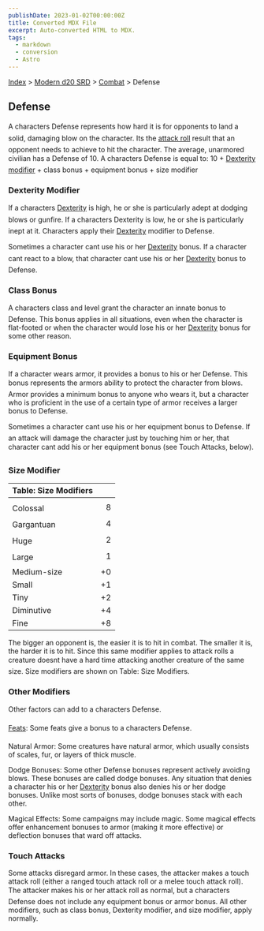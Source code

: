 ```yaml
---
publishDate: 2023-01-02T00:00:00Z
title: Converted MDX File
excerpt: Auto-converted HTML to MDX.
tags:
  - markdown
  - conversion
  - Astro
---
```






[Index](-index) > [Modern d20 SRD](modern-d20-srd-index) > [Combat](modern-d20-srd-combat-index) > Defense




## Defense


A characters Defense represents how hard it is for opponents to land a solid, damaging blow on the character. Its the [attack
    roll](modern-d20-srd-combat-attack-roll) result that an opponent needs to achieve to hit the character. The average, unarmored civilian has a Defense of 10. A characters Defense is equal to:
10 + [Dexterity modifier](modern-d20-srd-basics-ability-scores) + class bonus + equipment bonus + size modifier


### Dexterity Modifier


If a characters [Dexterity](modern-d20-srd-basics-ability-scores) is high, he or she is particularly adept at dodging blows or gunfire. If a characters Dexterity is low, he or she is particularly inept at it. Characters apply their [Dexterity](modern-d20-srd-basics-ability-scores) modifier to Defense.


Sometimes a character cant use his or her [Dexterity](modern-d20-srd-basics-ability-scores) bonus. If a character cant react to a blow, that character cant use his or her [Dexterity](modern-d20-srd-basics-ability-scores) bonus to Defense.


### Class Bonus


A characters class and level grant the character an innate bonus to Defense. This bonus applies in all situations, even when the character is flat-footed or when the character would lose his or her [Dexterity](modern-d20-srd-basics-ability-scores) bonus for some other reason.


### Equipment Bonus


If a character wears armor, it provides a bonus to his or her Defense. This bonus represents the armors ability to protect the character from blows.
Armor provides a minimum bonus to anyone who wears it, but a character who is proficient in the use of a certain type of armor receives a larger bonus to Defense.


Sometimes a character cant use his or her equipment bonus to Defense. If an attack will damage the character just by touching him or her, that character cant add his or her equipment bonus (see Touch Attacks, below).


### Size Modifier


| Table: Size Modifiers |  |
| :----------------------- | --: |
|  |  |
| Colossal | 8 |
| Gargantuan | 4 |
| Huge | 2 |
| Large | 1 |
| Medium-size | +0 |
| Small | +1 |
| Tiny | +2 |
| Diminutive | +4 |
| Fine | +8 |



The bigger an opponent is, the easier it is to hit in combat. The smaller it is, the harder it is to hit. Since this same modifier applies to attack rolls a creature doesnt have a hard time attacking another creature of the same size. Size modifiers are shown on Table: Size Modifiers.


### Other Modifiers


Other factors can add to a characters Defense.


[Feats](modern-d20-srd-feats-index): Some feats give a bonus to a characters Defense.


Natural Armor: Some creatures have natural armor, which usually consists of scales, fur, or layers of thick muscle.


Dodge Bonuses: Some other Defense bonuses represent actively avoiding blows. These bonuses are called dodge bonuses. Any situation that denies a character his or her [Dexterity](modern-d20-srd-basics-saving-throws) bonus also denies his or her dodge bonuses. Unlike most sorts of bonuses, dodge bonuses stack with each other.


Magical Effects: Some campaigns may include magic. Some magical effects offer enhancement bonuses to armor (making it more effective) or deflection bonuses that ward off attacks.


### Touch Attacks


Some attacks disregard armor.  In these cases, the attacker makes a touch attack roll (either a ranged touch attack roll or a melee touch attack roll). The attacker makes his or her attack roll as normal, but a characters Defense does not include any equipment bonus or armor bonus. All other modifiers, such as class bonus, Dexterity modifier, and size modifier, apply normally.



